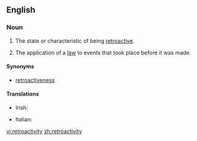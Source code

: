 ==English==
{{wikipedia}}

===Noun===
{{en-noun|-}}

# The state or characteristic of being [[retroactive]].
# {{legal}} The application of a [[law]] to events that took place before it was made.

====Synonyms====
* [[retroactiveness]]

====Translations====
{{trans-top|retroactivity}}
* Irish: {{t|ga|aisghníomhaíocht|f}}
{{trans-mid}}
* Italian: {{t-|it|retroazione|f}}
{{trans-bottom}}

[[vi:retroactivity]]
[[zh:retroactivity]]